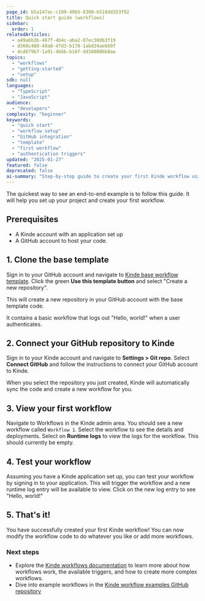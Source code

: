 ```yaml
---
page_id: b5a147ac-c189-40b5-8300-b518dd353f92
title: Quick start guide (workflows)
sidebar:
  order: 1
relatedArticles:
  - a49abb3b-467f-4b4c-aba2-07ec360b3f19
  - d360c480-49a8-47d3-b178-1abd34ae669f
  - dcd679b7-1a91-4b6b-b16f-dd38000bb8ae
topics:
  - "workflows"
  - "getting-started"
  - "setup"
sdk: null
languages:
  - "TypeScript"
  - "JavaScript"
audience:
  - "developers"
complexity: "beginner"
keywords:
  - "quick start"
  - "workflow setup"
  - "GitHub integration"
  - "template"
  - "first workflow"
  - "authentication triggers"
updated: "2025-01-27"
featured: false
deprecated: false
ai-summary: "Step-by-step guide to create your first Kinde workflow using the base template, connecting GitHub repository, and testing authentication triggers with runtime logs."
---
```


The quickest way to see an end-to-end example is to follow this guide. It will help you set up your project and create your first workflow.

## Prerequisites

- A Kinde account with an application set up
- A GitHub account to host your code.

## 1. Clone the base template

Sign in to your GitHub account and navigate to [Kinde base workflow template](https://github.com/kinde-starter-kits/workflow-base-template). Click the green **Use this template button** and select "Create a new repository".

This will create a new repository in your GitHub account with the base template code.

It contains a basic workflow that logs out "Hello, world!" when a user authenticates.

## 2. Connect your GitHub repository to Kinde

Sign in to your Kinde account and navigate to **Settings > Git repo**. Select **Connect GitHub** and follow the instructions to connect your GitHub account to Kinde.

When you select the repository you just created, Kinde will automatically sync the code and create a new workflow for you.

## 3. View your first workflow

Navigate to Workflows in the Kinde admin area. You should see a new workflow called `Workflow 1`. Select the workflow to see the details and deployments. Select on **Runtime logs** to view the logs for the workflow. This should currently be empty.

## 4. Test your workflow

Assuming you have a Kinde application set up, you can test your workflow by signing in to your application. This will trigger the workflow and a new runtime log entry will be available to view. Click on the new log entry to see "Hello, world!"

## 5. That's it!

You have successfully created your first Kinde workflow! You can now modify the workflow code to do whatever you like or add more workflows.

### Next steps

- Explore the [Kinde workflows documentation](/workflows/about-workflows/) to learn more about how workflows work, the available triggers, and how to create more complex workflows.
- Dive into example workflows in the [Kinde workflow examples GitHub repository](https://github.com/kinde-starter-kits/workflow-examples)
